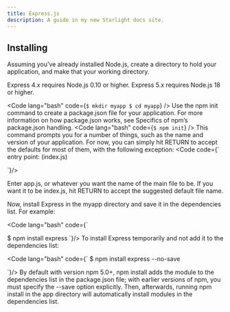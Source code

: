 ```yaml
---
title: Express.js
description: A guide in my new Starlight docs site.
---
```



## Installing

Assuming you’ve already installed Node.js, create a directory to hold your application, and make that your working directory.

Express 4.x requires Node.js 0.10 or higher.
Express 5.x requires Node.js 18 or higher.

<Code
  lang="bash"
  code={`$ mkdir myapp
$ cd myapp`}
/>
Use the npm init command to create a package.json file for your application. For
more information on how package.json works, see Specifics of npm’s package.json handling.
<Code
  lang="bash"
  code={`
$ npm init
`}
/>
This command prompts you for a number of things, such as the name and version of
your application. For now, you can simply hit RETURN to accept the defaults for most
of them, with the following exception:
<Code
  code={`
entry point: (index.js)

`}/>

Enter app.js, or whatever you want the name of the main file to be. If you want it to be index.js, hit RETURN to accept the suggested default file name.

Now, install Express in the myapp directory and save it in the dependencies list. For example:

<Code
  lang="bash"
  code={`

$ npm install express
`}/>
To install Express temporarily and not add it to the dependencies list:

<Code
  lang="bash"
  code={`
$ npm install express --no-save

`}/>
By default with version npm 5.0+, npm install adds the module to the dependencies list in the package.json file; with earlier versions of npm, you must specify the --save option explicitly. Then, afterwards, running npm install in the app directory will automatically install modules in the dependencies list.
